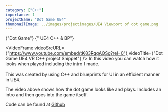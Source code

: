 ```yaml
---
category: ["C++"]
importance: 1
projectName: "Dot Game UE4"
thumbnailImage: ../images/projectimages/UE4 Viewport of dot game.png
---
```


<AsciiText bClassStyling={true}>{"Dot Game"}</AsciiText>
<AsciiText bClassStyling={true}>{" UE4 C++ & BP"}</AsciiText>

<VideoFrame 
videoSrcURL={"https://www.youtube.com/embed/tK83RqqAQSg?rel=0"}
videoTitle={"Dot Game UE4 VR C++ project Snippet"}
/>
In this video you can watch how it looks when played including the intro I made.
<br/>
<br/>
This was created by using C++ and blueprints for UI in an efficient manner in UE4.

The video above shows how the dot game looks like and plays. Includes an intro and then goes into the game itself.

Code can be found at [Github](https://github.com/DennisB97/Dot-game-UE4)





